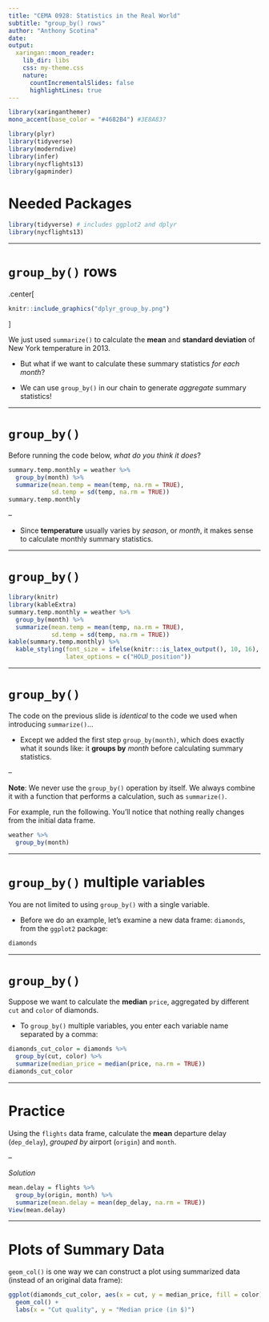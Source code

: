 ```yaml
---
title: "CEMA 0928: Statistics in the Real World"
subtitle: "group_by() rows"
author: "Anthony Scotina"
date: 
output:
  xaringan::moon_reader:
    lib_dir: libs
    css: my-theme.css
    nature:
      countIncrementalSlides: false
      highlightLines: true
---
```


```r
library(xaringanthemer)
mono_accent(base_color = "#4682B4") #3E8A83?
```

```r
library(plyr)
library(tidyverse)
library(moderndive)
library(infer)
library(nycflights13)
library(gapminder)
```

# Needed Packages 

```r
library(tidyverse) # includes ggplot2 and dplyr
library(nycflights13)
```

---

# `group_by()` rows

.center[
```r
knitr::include_graphics("dplyr_group_by.png")
```
]

We just used `summarize()` to calculate the **mean** and **standard deviation** of New York temperature in 2013. 

- But what if we want to calculate these summary statistics *for each month*?

- We can use `group_by()` in our chain to generate *aggregate* summary statistics!

---

# `group_by()`

Before running the code below, *what do you think it does*?

```r
summary.temp.monthly = weather %>%
  group_by(month) %>%
  summarize(mean.temp = mean(temp, na.rm = TRUE), 
            sd.temp = sd(temp, na.rm = TRUE))
summary.temp.monthly
```

--

- Since **temperature** usually varies by *season*, or *month*, it makes sense to calculate monthly summary statistics. 

---

# `group_by()`

```r
library(knitr)
library(kableExtra)
summary.temp.monthly = weather %>%
  group_by(month) %>%
  summarize(mean.temp = mean(temp, na.rm = TRUE), 
            sd.temp = sd(temp, na.rm = TRUE))
kable(summary.temp.monthly) %>% 
  kable_styling(font_size = ifelse(knitr:::is_latex_output(), 10, 16),
                latex_options = c("HOLD_position"))
```

---

# `group_by()`

The code on the previous slide is *identical* to the code we used when introducing `summarize()`...

- Except we added the first step `group_by(month)`, which does exactly what it sounds like: it **groups by** *month* before calculating summary statistics. 

--

**Note**: We never use the `group_by()` operation by itself. We always combine it with a function that performs a calculation, such as `summarize()`. 

For example, run the following. You'll notice that nothing really changes from the initial data frame. 
```r
weather %>%
  group_by(month)
```

---

# `group_by()` multiple variables

You are not limited to using `group_by()` with a single variable. 

- Before we do an example, let's examine a new data frame: `diamonds`, from the `ggplot2` package:

```r
diamonds
```

---

# `group_by()`

Suppose we want to calculate the **median** `price`, aggregated by different `cut` and `color` of diamonds. 

- To `group_by()` multiple variables, you enter each variable name separated by a comma:

```r
diamonds_cut_color = diamonds %>%
  group_by(cut, color) %>%
  summarize(median_price = median(price, na.rm = TRUE))
diamonds_cut_color
```

---

# Practice

Using the `flights` data frame, calculate the **mean** departure delay (`dep_delay`), *grouped by* airport (`origin`) and `month`. 

--

*Solution*

```r
mean.delay = flights %>% 
  group_by(origin, month) %>%
  summarize(mean.delay = mean(dep_delay, na.rm = TRUE))
View(mean.delay)
```

---

# Plots of Summary Data

`geom_col()` is one way we can construct a plot using summarized data (instead of an original data frame):

```r
ggplot(diamonds_cut_color, aes(x = cut, y = median_price, fill = color)) + 
  geom_col() + 
  labs(x = "Cut quality", y = "Median price (in $)")
```

